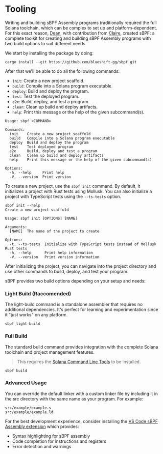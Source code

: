 
# Tooling

Writing and building sBPF Assembly programs traditionally required the full Solana toolchain, which can be complex to set up and platform-dependent. For this exact reason, [Dean](https://x.com/deanmlittle), with contribution from [Claire](https://x.com/clairefxyz), created sBPF: a complete toolkit for creating and building sBPF Assembly programs with two build options to suit different needs.

<ArticleSection name="Installation" id="installation" level="h2" />

We start by installing the package by doing:

```
cargo install --git https://github.com/blueshift-gg/sbpf.git
```

After that we'll be able to do all the following commands:
- `init`: Create a new project scaffold.
- `build`: Compile into a Solana program executable.
- `deploy`: Build and deploy the program.
- `test`: Test the deployed program.
- `e2e`: Build, deploy, and test a program.
- `clean`: Clean up build and deploy artifacts.
- `help`: Print this message or the help of the given subcommand(s).

```
Usage: sbpf <COMMAND>

Commands:
  init    Create a new project scaffold
  build   Compile into a Solana program executable
  deploy  Build and deploy the program
  test    Test deployed program
  e2e     Build, deploy and test a program
  clean   Clean up build and deploy artifacts
  help    Print this message or the help of the given subcommand(s)

Options:
  -h, --help     Print help
  -V, --version  Print version
```

<ArticleSection name="Initialize a new project" id="initialize-a-new-project" level="h2" />

To create a new project, use the `sbpf init` command. By default, it initializes a project with Rust tests using Mollusk. You can also initialize a project with TypeScript tests using the `--ts-tests` option.

```
sbpf init --help
Create a new project scaffold

Usage: sbpf init [OPTIONS] [NAME]

Arguments:
  [NAME]  The name of the project to create

Options:
  -t, --ts-tests  Initialize with TypeScript tests instead of Mollusk Rust tests
  -h, --help      Print help information
  -V, --version   Print version information
```

After initializing the project, you can navigate into the project directory and use other commands to build, deploy, and test your program.

<ArticleSection name="Building Programs" id="building-programs" level="h2" />

sBPF provides two build options depending on your setup and needs:

### Light Build (Raccomended)

The light-build command is a standalone assembler that requires no additional dependencies. It's perfect for learning and experimentation since it "just works" on any platform.

```
sbpf light-build
```

### Full Build

The standard build command provides integration with the complete Solana toolchain and project management features. 

> This requires the [Solana Command Line Tools](https://docs.anza.xyz/cli/install/) to be installed.

```
sbpf build
```

### Advanced Usage

You can override the default linker with a custom linker file by including it in the src directory with the same name as your program. For example:

```
src/example/example.s
src/example/example.ld
```

<ArticleSection name="Development Environment" id="development-environment" level="h2" />

For the best development experience, consider installing the [VS Code sBPF Assembly extension](https://github.com/deanmlittle/vscode-sbpf-asm) which provides:
- Syntax highlighting for sBPF assembly
- Code completion for instructions and registers
- Error detection and warnings
